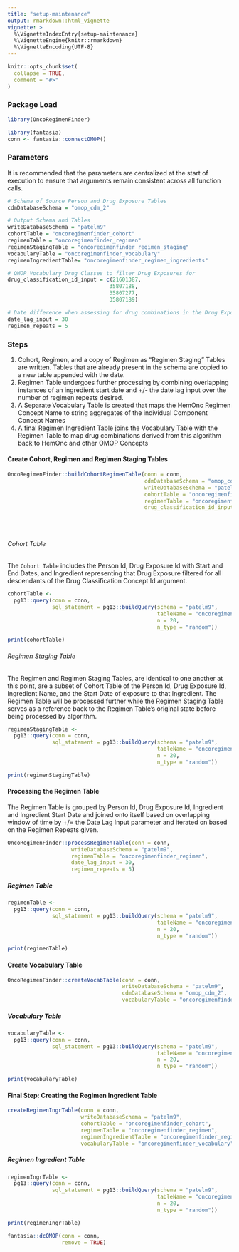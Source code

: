 ```yaml
---
title: "setup-maintenance"
output: rmarkdown::html_vignette
vignette: >
  %\VignetteIndexEntry{setup-maintenance}
  %\VignetteEngine{knitr::rmarkdown}
  %\VignetteEncoding{UTF-8}
---
```


```r
knitr::opts_chunk$set(
  collapse = TRUE,
  comment = "#>"
)
```

### Package Load

```r
library(OncoRegimenFinder)
```

```r
library(fantasia)
conn <- fantasia::connectOMOP()
```

### Parameters  
It is recommended that the parameters are centralized at the start of execution to ensure that arguments remain consistent across all function calls.  

```r
# Schema of Source Person and Drug Exposure Tables
cdmDatabaseSchema = "omop_cdm_2"

# Output Schema and Tables
writeDatabaseSchema = "patelm9"
cohortTable = "oncoregimenfinder_cohort"
regimenTable = "oncoregimenfinder_regimen"
regimenStagingTable = "oncoregimenfinder_regimen_staging"
vocabularyTable = "oncoregimenfinder_vocabulary"
regimenIngredientTable= "oncoregimenfinder_regimen_ingredients"

# OMOP Vocabulary Drug Classes to filter Drug Exposures for
drug_classification_id_input = c(21601387,
                                35807188,
                                35807277,
                                35807189)

# Date difference when assessing for drug combinations in the Drug Exposures table
date_lag_input = 30
regimen_repeats = 5

```

### Steps  
1. Cohort, Regimen, and a copy of Regimen as "Regimen Staging" Tables are written. Tables that are already present in the schema are copied to a new table appended with the date.  
1. Regimen Table undergoes further processing by combining overlapping instances of an ingredient start date and +/- the date lag input over the number of regimen repeats desired.  
1. A Separate Vocabulary Table is created that maps the HemOnc Regimen Concept Name to string aggregates of the individual Component Concept Names  
1. A final Regimen Ingredient Table joins the Vocabulary Table with the Regimen Table to map drug combinations derived from this algorithm back to HemOnc and other OMOP Concepts  

#### Create Cohort, Regimen and Regimen Staging Tables

```r

OncoRegimenFinder::buildCohortRegimenTable(conn = conn,
                                           cdmDatabaseSchema = "omop_cdm_2",
                                           writeDatabaseSchema = "patelm9",
                                           cohortTable = "oncoregimenfinder_cohort",
                                           regimenTable = "oncoregimenfinder_regimen",
                                           drug_classification_id_input = c(21601387,
                                                                            35807188,
                                                                            35807277,
                                                                            35807189))
```

###### Cohort Table  
The `Cohort Table` includes the Person Id, Drug Exposure Id with Start and End Dates, and Ingredient representing that Drug Exposure filtered for all descendants of the Drug Classification Concept Id argument.  

```r

cohortTable <-
  pg13::query(conn = conn,
              sql_statement = pg13::buildQuery(schema = "patelm9",
                                               tableName = "oncoregimenfinder_cohort",
                                               n = 20,
                                               n_type = "random"))

print(cohortTable)

```

###### Regimen Staging Table  
The Regimen and Regimen Staging Tables, are identical to one another at this point, are a subset of Cohort Table of the Person Id, Drug Exposure Id, Ingredient Name, and the Start Date of exposure to that Ingredient. The Regimen Table will be processed further while the Regimen Staging Table serves as a reference back to the Regimen Table's original state before being processed by algorithm.   

```r

regimenStagingTable <-
  pg13::query(conn = conn,
              sql_statement = pg13::buildQuery(schema = "patelm9",
                                               tableName = "oncoregimenfinder_regimen_staging",
                                               n = 20,
                                               n_type = "random"))

print(regimenStagingTable)

```

#### Processing the Regimen Table  
The Regimen Table is grouped by Person Id, Drug Exposure Id, Ingredient and Ingredient Start Date and joined onto itself based on overlapping window of time by +/= the Date Lag Input parameter and iterated on based on the Regimen Repeats given.  

```r

OncoRegimenFinder::processRegimenTable(conn = conn,
                    writeDatabaseSchema = "patelm9",
                    regimenTable = "oncoregimenfinder_regimen",
                    date_lag_input = 30,
                    regimen_repeats = 5)

```

##### Regimen Table  

```r

regimenTable <-
  pg13::query(conn = conn,
              sql_statement = pg13::buildQuery(schema = "patelm9",
                                               tableName = "oncoregimenfinder_regimen",
                                               n = 20,
                                               n_type = "random"))

print(regimenTable)

```

#### Create Vocabulary Table  

```r

OncoRegimenFinder::createVocabTable(conn = conn,
                                    writeDatabaseSchema = "patelm9",
                                    cdmDatabaseSchema = "omop_cdm_2",
                                    vocabularyTable = "oncoregimenfinder_vocabulary")

```

##### Vocabulary Table 

```r

vocabularyTable <-
  pg13::query(conn = conn,
              sql_statement = pg13::buildQuery(schema = "patelm9",
                                               tableName = "oncoregimenfinder_vocabulary",
                                               n = 20,
                                               n_type = "random"))

print(vocabularyTable)

```

#### Final Step: Creating the Regimen Ingredient Table   

```r
createRegimenIngrTable(conn = conn,
                       writeDatabaseSchema = "patelm9",
                       cohortTable = "oncoregimenfinder_cohort",
                       regimenTable = "oncoregimenfinder_regimen",
                       regimenIngredientTable = "oncoregimenfinder_regimen_ingredients",
                       vocabularyTable = "oncoregimenfinder_vocabulary")
```

##### Regimen Ingredient Table  

```r
regimenIngrTable <-
  pg13::query(conn = conn,
              sql_statement = pg13::buildQuery(schema = "patelm9",
                                               tableName = "oncoregimenfinder_regimen_ingredients",
                                               n = 20,
                                               n_type = "random"))

print(regimenIngrTable)

```


```r
fantasia::dcOMOP(conn = conn,
                 remove = TRUE)
```

